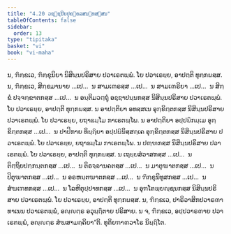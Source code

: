 ```yaml
---
title: "4.20 ວຊ຺ຊນີຍປຸຄ຺ຄລສນ຺ທສ຺ສນ"
tableOfContents: false
sidebar:
  order: 13
type: "tipitaka"
basket: "vi"
book: "vi-maha"
---
```



<DynamicBreadcrumb />

<Division number="233" book="vi-maha">

<Paragraph number="1070" book="vi-maha">
ນ, ຠິກ຺ຂເວ, ຠິກ຺ຂຸນິຍາ ນິສິນ຺ນປຣິສາຍ ປວາເຣຕພ຺ພໍ. ໂຍ ປວາເຣຍ຺ຍ, ອາປຕ຺ຕິ ທຸກ຺ກຏສ຺ສ. ນ, ຠິກ຺ຂເວ, ສິກ຺ຂມານາຍ …ເປ…  ນ ສາມເຓຣສ຺ສ …ເປ…  ນ ສາມເຓຣິຍາ …ເປ…  ນ ສິກ຺ຂໍ ປຈ຺ຈກ຺ຂາຕກສ຺ສ …ເປ…  ນ ອນ຺ຕິມວຕ຺ຖຸໍ ອຊ຺ຌາປນ຺ນກສ຺ສ ນິສິນ຺ນປຣິສາຍ ປວາເຣຕພ຺ພໍ. ໂຍ ປວາເຣຍ຺ຍ, ອາປຕ຺ຕິ ທຸກ຺ກຏສ຺ສ.
</Paragraph>

<Paragraph number="1071" book="vi-maha">
ນ ອາປຕ຺ຕິຍາ ອທສ຺ສເນ ອຸກ຺ຂິຕ຺ຕກສ຺ສ ນິສິນ຺ນປຣິສາຍ ປວາເຣຕພ຺ພໍ. ໂຍ ປວາເຣຍ຺ຍ, ຍຖາຘມ຺ໂມ ກາເຣຕພ຺ໂພ. ນ ອາປຕ຺ຕິຍາ ອປ຺ປຏິກມ຺ເມ ອຸກ຺ຂິຕ຺ຕກສ຺ສ …ເປ…  ນ ປາປິກາຍ ທິຏ຺ຐິຍາ ອປ຺ປຏິນິສ຺ສຄ຺ເຄ ອຸກ຺ຂິຕ຺ຕກສ຺ສ ນິສິນ຺ນປຣິສາຍ ປວາເຣຕພ຺ພໍ. ໂຍ ປວາເຣຍ຺ຍ, ຍຖາຘມ຺ໂມ ກາເຣຕພ຺ໂພ.
</Paragraph>

<Paragraph number="1072" book="vi-maha">
ນ ປຓ຺ຑກສ຺ສ ນິສິນ຺ນປຣິສາຍ ປວາເຣຕພ຺ພໍ. ໂຍ ປວາເຣຍ຺ຍ, ອາປຕ຺ຕິ ທຸກ຺ກຏສ຺ສ. ນ ເຖຍ຺ຍສໍວາສກສ຺ສ …ເປ…  ນ ຕິຕ຺ຖິຍປກ຺ກນ຺ຕກສ຺ສ …ເປ…  ນ ຕິຣຈ຺ຉານຄຕສ຺ສ …ເປ…  ນ ມາຕຸຆາຕກສ຺ສ …ເປ…  ນ ປິຕຸຆາຕກສ຺ສ …ເປ…  ນ ອຣຫນ຺ຕຆາຕກສ຺ສ …ເປ…  ນ ຠິກ຺ຂຸນິທູສກສ຺ສ …ເປ…  ນ ສໍຆເຠທກສ຺ສ …ເປ…  ນ ໂລຫິຕຸປ຺ປາທກສ຺ສ …ເປ…  ນ ອຸຠໂຕພ຺ຍຎ຺ຊນກສ຺ສ ນິສິນ຺ນປຣິສາຍ ປວາເຣຕພ຺ພໍ. ໂຍ ປວາເຣຍ຺ຍ, ອາປຕ຺ຕິ ທຸກ຺ກຏສ຺ສ.
</Paragraph>

<Paragraph number="1073" book="vi-maha">
ນ, ຠິກ຺ຂເວ, ປາຣິວາສິກປວາຣຓາທາເນນ ປວາເຣຕພ຺ພໍ, ອຎ຺ຎຕ຺ຣ ອວຸຏ຺ຐິຕາຍ ປຣິສາຍ. ນ ຈ, ຠິກ຺ຂເວ, ອປ຺ປວາຣຓາຍ ປວາເຣຕພ຺ພໍ, ອຎ຺ຎຕ຺ຣ ສໍຆສາມຄ຺ຄິຍາ”ຕິ.

</Paragraph>
</Division>

<Paragraph number="1074" type="center" book="vi-maha">
ທຸຕິຍຠາຓວາໂຣ ນິຏ຺ຐິໂຕ.
</Paragraph>